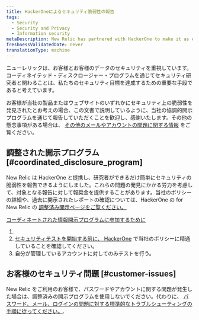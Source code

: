 ```yaml
---
title: HackerOneによるセキュリティ脆弱性の報告
tags:
  - Security
  - Security and Privacy
  - Information security
metaDescription: New Relic has partnered with HackerOne to make it as easy as possible for researchers to report security vulnerabilities to us.
freshnessValidatedDate: never
translationType: machine
---
```


ニューレリックは、お客様とお客様のデータのセキュリティを重視しています。コーディネイテッド・ディスクロージャー・プログラムを通じてセキュリティ研究者と関わることは、私たちのセキュリティ目標を達成するための重要な手段であると考えています。

お客様が当社の製品またはウェブサイトのいずれかにセキュリティ上の脆弱性を発見されたとお考えの場合、この文書で説明しているように、当社の協調的開示プログラムを通じて報告していただくことを歓迎し、感謝いたします。その他の懸念事項がある場合は、 [その他のメールやアカウントの問題に関する情報](#customer-issues) をご覧ください。

## 調整された開示プログラム [#coordinated_disclosure_program]

New Relic は HackerOne と提携し、研究者ができるだけ簡単にセキュリティの脆弱性を報告できるようにしました。これらの問題の発見にかかる労力を考慮して、対象となる報告に対して報奨金を提供することがあります。当社のポリシーの詳細や、過去に開示されたレポートの確認については、HackerOne の for New Relic の [調整済み開示ページをご覧ください。](https://hackerone.com/newrelic)

[コーディネートされた情報開示プログラムに参加するために](https://hackerone.com/newrelic)

1. [](https://hackerone.com/newrelic)
2. [セキュリティテストを開始する前に、 ](https://hackerone.com/newrelic)[HackerOne](https://hackerone.com/newrelic) で当社のポリシーに精通していることを確認してください。
3. 自分が管理しているアカウントに対してのみテストを行う。

## お客様のセキュリティ問題 [#customer-issues]

New Relic をご利用のお客様で、パスワードやアカウントに関する問題が発生した場合は、調整済みの開示プログラムを使用しないでください。代わりに、 [パスワード、メール、ログインの問題に対する標準的なトラブルシューティングの手順に従ってください。](/docs/accounts/accounts-billing/account-setup/troubleshoot-new-relics-password-email-address-login-problems).